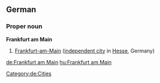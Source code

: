 ==German==
{{wikipedia}}
{{wikipedia|lang=de}}
===Proper noun===
'''Frankfurt am Main'''
# [[Frankfurt-am-Main]] ([[independent city]] in [[Hesse]], Germany)
[[Category:de:Cities]]

[[de:Frankfurt am Main]]
[[hu:Frankfurt am Main]]